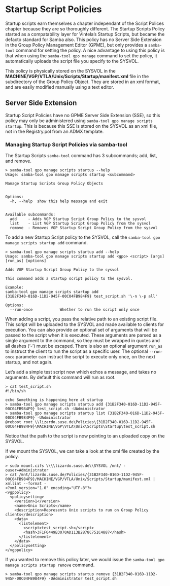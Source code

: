 # Startup Script Policies {#startupscripts}

Startup scripts earn themselves a chapter independant of the Script Polices chapter because they are so thoroughly different. The Startup Scripts Policy started as a compatability layer for Vintela's Startup Scripts, but became the defacto standard for Samba also. This policy has no Server Side Extension in the Group Policy Management Editor (GPME), but only provides a `samba-tool` command for setting the policy. A nice advantage to using this policy is that when using the `samba-tool gpo manage` command to set the policy, it automatically uploads the script file you specify to the SYSVOL.

This policy is physically stored on the SYSVOL in the **MACHINE/VGP/VTLA/Unix/Scripts/Startup/manifest.xml** file in the subdirectory of the Group Policy Object. They are stored in an xml format, and are easily modified manually using a text editor.

## Server Side Extension

Startup Script Policies have no GPME Server Side Extension (SSE), so this policy may only be administered using `samba-tool gpo manage scripts startup`. This is because this SSE is stored on the SYSVOL as an xml file, not in the Registry.pol from an ADMX template.

### Managing Startup Script Policies via samba-tool

The Startup Scripts `samba-tool` command has 3 subcommands; add, list, and remove.

```
> samba-tool gpo manage scripts startup --help
Usage: samba-tool gpo manage scripts startup <subcommand>

Manage Startup Scripts Group Policy Objects


Options:
  -h, --help  show this help message and exit


Available subcommands:
  add     - Adds VGP Startup Script Group Policy to the sysvol
  list    - List VGP Startup Script Group Policy from the sysvol
  remove  - Removes VGP Startup Script Group Policy from the sysvol
```

To add a new Startup Script policy to the SYSVOL, call the `samba-tool gpo manage scripts startup add` command.

```
> samba-tool gpo manage scripts startup add --help
Usage: samba-tool gpo manage scripts startup add <gpo> <script> [args] [run_as] [options]

Adds VGP Startup Script Group Policy to the sysvol

This command adds a startup script policy to the sysvol.

Example:
samba-tool gpo manage scripts startup add
{31B2F340-016D-11D2-945F-00C04FB984F9} test_script.sh '\-n \-p all'

Options:
  --run-once            Whether to run the script only once
```

When adding a script, you pass the relative path to an existing script file. This script will be uploaded to the SYSVOL and made available to clients for execution. You can also provide an optional set of arguments that will be passed to the script when it is executed. These arguments are parsed as a single argument to the command, so they must be wrapped in quotes and all dashes ('-') must be escaped. There is also an optional argument `run_as` to instruct the client to run the script as a specific user. The optional `--run-once` parameter can instruct the script to execute only once, on the next startup, and not again.

Let's add a simple test script now which echos a message, and takes no arguments. By default this command will run as root.

```
> cat test_script.sh
#!/bin/sh

echo Something is happening here at startup
> samba-tool gpo manage scripts startup add {31B2F340-016D-11D2-945F-00C04FB984F9} test_script.sh -UAdministrator
> samba-tool gpo manage scripts startup list {31B2F340-016D-11D2-945F-00C04FB984F9} -UAdministrator
@reboot root \\lizardo.suse.de\Policies\{31B2F340-016D-11D2-945F-00C04FB984F9}\MACHINE\VGP\VTLA\Unix\Scripts\Startup\test_script.sh 
```

Notice that the path to the script is now pointing to an uploaded copy on the SYSVOL.

If we mount the SYSVOL, we can take a look at the xml file created by the policy.

```
> sudo mount.cifs \\\\lizardo.suse.de\\SYSVOL /mnt/ -ouser=Administrator
> cat /mnt/lizardo.suse.de/Policies/{31B2F340-016D-11D2-945F-00C04FB984F9}/MACHINE/VGP/VTLA/Unix/Scripts/Startup/manifest.xml | xmllint --format -
<?xml version="1.0" encoding="UTF-8"?>
<vgppolicy>
  <policysetting>
    <version>1</version>
    <name>Unix Scripts</name>
    <description>Represents Unix scripts to run on Group Policy clients</description>
    <data>
      <listelement>
        <script>test_script.sh</script>
        <hash>3F1F0449B3070AD113B2878C751C4887</hash>
      </listelement>
    </data>
  </policysetting>
</vgppolicy>
```

If you wanted to remove this policy later, we would issue the `samba-tool gpo manage scripts startup remove` command.

```
> samba-tool gpo manage scripts startup remove {31B2F340-016D-11D2-945F-00C04FB984F9} -UAdministrator test_script.sh
```
